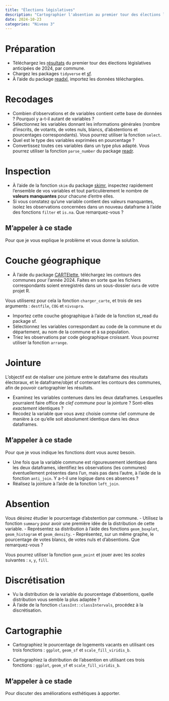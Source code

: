 ```yaml
---
title: "Élections législatives"
description: "Cartographier l'absention au premier tour des élections législatives anticipées de 2024"
date: 2024-10-23
categories: "Niveau 3"
---
```


# Préparation

- Téléchargez les [résultats](https://www.data.gouv.fr/fr/datasets/elections-legislatives-des-30-juin-et-7-juillet-2024-resultats-definitifs-du-1er-tour/) du premier tour des élections législatives anticipées de 2024, par commune.
- Chargez les packages `tidyverse` et [sf](https://r-spatial.github.io/sf/). 
- À l'aide du package [readxl](https://readxl.tidyverse.org/), importez les données téléchargées.

# Recodages 

- Combien d'observations et de variables contient cette base de données ? Pourquoi y a-t-il autant de variables ?
- Sélectionnez les variables donnant les informations générales (nombre d'inscrits, de votants, de votes nuls, blancs, d'abstentions et pourcentages correspondants). Vous pourrez utiliser la fonction `select`.
- Quel est le type des variables exprimées en pourcentage ? 
- Convertissez toutes ces variables dans un type plus adapté. Vous pourrez utiliser la fonction `parse_number` du package [readr](https://readr.tidyverse.org/).

# Inspection

- À l'aide de la fonction `skim` du package [skimr](https://docs.ropensci.org/skimr/), inspectez rapidement l'ensemble de vos variables et tout particulièrement le nombre de **valeurs manquantes** pour chacune d'entre elles. 
- Si vous constatez qu'une variable contient des valeurs manquantes, isolez les observations concernées dans un nouveau dataframe à l'aide des fonctions `filter` et `is.na`. Que remarquez-vous ?

:::{.callout-caution}
# M'appeler à ce stade
Pour que je vous explique le problème et vous donne la solution.
:::

# Couche géographique

- À l'aide du package [CARTElette](https://antuki.github.io/CARTElette/articles/CARTElette.html), téléchargez les contours des communes pour l'année 2024. Faites en sorte que les fichiers correspondants soient enregistrés dans un sous-dossier `data` de votre projet R. 

:::{.callout-tip}
Vous utiliserez pour cela la fonction `charger_carte`, et trois de ses arguments : `destfile`, `COG` et `nivsupra`. 
:::

- Importez cette couche géographique à l'aide de la fonction st_read du package sf.
- Sélectionnez les variables correspondant au code de la commune et du département, au nom de la commune et à sa population. 
- Triez les observations par code géographique croissant. Vous pourrez utiliser la fonction `arrange`. 

# Jointure

L'objectif est de réaliser une jointure entre le dataframe des résultats électoraux, et le dataframe/objet sf contenant les contours des communes, afin de pouvoir cartographier les résultats. 

- Examinez les variables contenues dans les deux dataframes. Lesquelles pourraient faire office de *clef commune* pour la jointure ? Sont-elles *exactement* identiques ?
- Recodez la variable que vous avez choisie comme clef commune de manière à ce qu'elle soit absolument identique dans les deux dataframes.

:::{.callout-caution}
# M'appeler à ce stade
Pour que je vous indique les fonctions dont vous aurez besoin.
:::
- Une fois que la variable commune est rigoureusement identique dans les deux dataframes, identifiez les observations (les communes) éventuellement présentes dans l'un, mais pas dans l'autre, à l'aide de la fonction `anti_join`. Y a-t-il une logique dans ces absences ?
- Réalisez la jointure à l'aide de la fonction `left_join`. 

# Absention

Vous désirez étudier le pourcentage d'abstention par commune. 
- Utilisez la fonction `summary` pour avoir une première idée de la distribution de cette variable. 
- Représentez sa distribution à l'aide des fonctions `geom_boxplot`, `geom_histogram` et `geom_density`.
- Représentez, sur un même graphe, le pourcentage de votes blancs, de votes nuls et d'absentions. Que remarquez-vous ?

:::{.callout-tip}
Vous pourrez utiliser la fonction `geom_point` et jouer avec les *scales* suivantes : `x`, `y`, `fill`.
:::

# Discrétisation

- Vu la distribution de la variable du pourcentage d'absentions, quelle distribution vous semble la plus adaptée ? 
- À l'aide de la fonction `classInt::classIntervals`, procédez à la discrétisation.

# Cartographie

- Cartographiez le pourcentage de logements vacants en utilisant ces trois fonctions : `ggplot`, `geom_sf` et `scale_fill_viridis_b`. 

- Cartographiez la distribution de l'absention en utilisant ces trois fonctions : `ggplot`, `geom_sf` et `scale_fill_viridis_b`. 

:::{.callout-caution}
# M'appeler à ce stade
Pour discuter des améliorations esthétiques à apporter.
:::